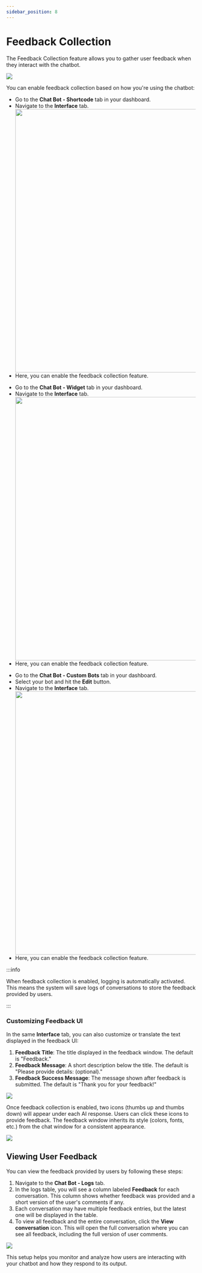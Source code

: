 ```yaml
---
sidebar_position: 8
---
```



# Feedback Collection

The Feedback Collection feature allows you to gather user feedback when they interact with the chatbot.

<img src={samplefeedback} />

You can enable feedback collection based on how you're using the chatbot:

<Tabs>
  <TabItem value="shortcode" label="Shortcode" default>
    <ul>
        <li>Go to the <b>Chat Bot - Shortcode</b> tab in your dashboard.</li>
        <li>Navigate to the <b>Interface</b> tab.</li>
        <img src={enableshortcode} width="700" />
        <li>Here, you can enable the feedback collection feature.</li>
    </ul>
  </TabItem>
  <TabItem value="widget" label="Widget">
    <ul>
        <li>Go to the <b>Chat Bot - Widget</b> tab in your dashboard.</li>
        <li>Navigate to the <b>Interface</b> tab.</li>
        <img src={enablewidget} width="700" />
        <li>Here, you can enable the feedback collection feature.</li>
    </ul>
  </TabItem>
  <TabItem value="custom-bots" label="Custom Bots">
    <ul>
        <li>Go to the <b>Chat Bot - Custom Bots</b> tab in your dashboard.</li>
        <li>Select your bot and hit the <b>Edit</b> button.</li>
        <li>Navigate to the <b>Interface</b> tab.</li>
        <img src={enablecustombot} width="700" />
        <li>Here, you can enable the feedback collection feature.</li>
    </ul>
  </TabItem>
</Tabs>

:::info

When feedback collection is enabled, logging is automatically activated. This means the system will save logs of conversations to store the feedback provided by users.

:::

### Customizing Feedback UI

In the same **Interface** tab, you can also customize or translate the text displayed in the feedback UI:

1. **Feedback Title**: The title displayed in the feedback window. The default is "Feedback."
2. **Feedback Message**: A short description below the title. The default is "Please provide details: (optional)."
3. **Feedback Success Message**: The message shown after feedback is submitted. The default is "Thank you for your feedback!"

<img src={customizefb} />

Once feedback collection is enabled, two icons (thumbs up and thumbs down) will appear under each AI response. Users can click these icons to provide feedback. The feedback window inherits its style (colors, fonts, etc.) from the chat window for a consistent appearance.

<img src={fbbuttons} />

## Viewing User Feedback

You can view the feedback provided by users by following these steps:

1. Navigate to the <b>Chat Bot - Logs</b> tab.
2. In the logs table, you will see a column labeled **Feedback** for each conversation. This column shows whether feedback was provided and a short version of the user's comments if any.
3. Each conversation may have multiple feedback entries, but the latest one will be displayed in the table.
4. To view all feedback and the entire conversation, click the **View conversation** icon. This will open the full conversation where you can see all feedback, including the full version of user comments.

<img src={viewfb} />

This setup helps you monitor and analyze how users are interacting with your chatbot and how they respond to its output.